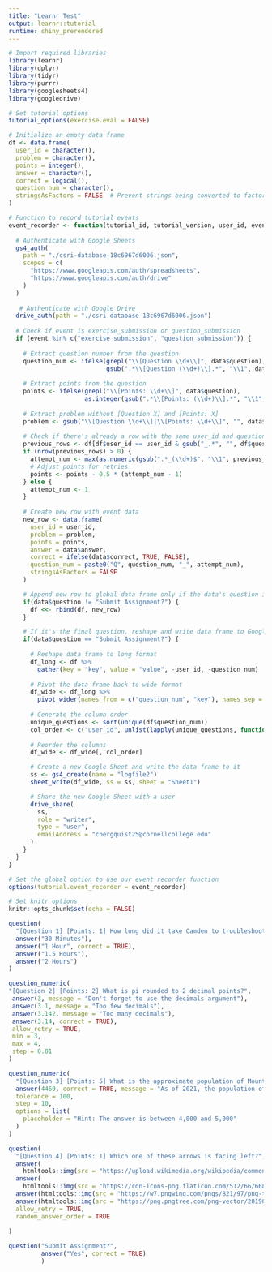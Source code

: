 ```yaml
---
title: "Learnr Test"
output: learnr::tutorial
runtime: shiny_prerendered
---
```


```r

# Import required libraries
library(learnr)
library(dplyr)
library(tidyr)
library(purrr)
library(googlesheets4)
library(googledrive)

# Set tutorial options
tutorial_options(exercise.eval = FALSE)

# Initialize an empty data frame
df <- data.frame(
  user_id = character(),
  problem = character(),
  points = integer(),
  answer = character(), 
  correct = logical(),
  question_num = character(),
  stringsAsFactors = FALSE  # Prevent strings being converted to factors
)

# Function to record tutorial events
event_recorder <- function(tutorial_id, tutorial_version, user_id, event, data) {
  
  # Authenticate with Google Sheets
  gs4_auth(
    path = "./csri-database-18c6967d6006.json",
    scopes = c(
      "https://www.googleapis.com/auth/spreadsheets",
      "https://www.googleapis.com/auth/drive"
    )
  )
  
   # Authenticate with Google Drive
  drive_auth(path = "./csri-database-18c6967d6006.json")
  
  # Check if event is exercise_submission or question_submission
  if (event %in% c("exercise_submission", "question_submission")) {
    
    # Extract question number from the question
    question_num <- ifelse(grepl("\\[Question \\d+\\]", data$question), 
                           gsub(".*\\[Question (\\d+)\\].*", "\\1", data$question), NA)
    
    # Extract points from the question
    points <- ifelse(grepl("\\[Points: \\d+\\]", data$question), 
                     as.integer(gsub(".*\\[Points: (\\d+)\\].*", "\\1", data$question)), 1)
    
    # Extract problem without [Question X] and [Points: X]
    problem <- gsub("\\[Question \\d+\\]|\\[Points: \\d+\\]", "", data$question)
    
    # Check if there's already a row with the same user_id and question_num
    previous_rows <- df[df$user_id == user_id & gsub("_.*", "", df$question_num) == paste0("Q", question_num), ]
    if (nrow(previous_rows) > 0) {
      attempt_num <- max(as.numeric(gsub(".*_(\\d+)$", "\\1", previous_rows$question_num))) + 1
      # Adjust points for retries
      points <- points - 0.5 * (attempt_num - 1)
    } else {
      attempt_num <- 1
    }
    
    # Create new row with event data
    new_row <- data.frame(
      user_id = user_id,
      problem = problem,
      points = points,
      answer = data$answer, 
      correct = ifelse(data$correct, TRUE, FALSE),
      question_num = paste0("Q", question_num, "_", attempt_num),
      stringsAsFactors = FALSE
    )

    # Append new row to global data frame only if the data's question is not "Submit Assignment?"
    if(data$question != "Submit Assignment?") {
      df <<- rbind(df, new_row)
    }

    # If it's the final question, reshape and write data frame to Google Sheets
    if(data$question == "Submit Assignment?") {
      
      # Reshape data frame to long format
      df_long <- df %>% 
        gather(key = "key", value = "value", -user_id, -question_num)
        
      # Pivot the data frame back to wide format
      df_wide <- df_long %>% 
        pivot_wider(names_from = c("question_num", "key"), names_sep = "_", values_from = "value")
      
      # Generate the column order
      unique_questions <- sort(unique(df$question_num))
      col_order <- c("user_id", unlist(lapply(unique_questions, function(i) paste0(i, c("_problem", "_answer", "_correct", "_points")))))
      
      # Reorder the columns
      df_wide <- df_wide[, col_order]

      # Create a new Google Sheet and write the data frame to it
      ss <- gs4_create(name = "logfile2")
      sheet_write(df_wide, ss = ss, sheet = "Sheet1")

      # Share the new Google Sheet with a user
      drive_share(
        ss,
        role = "writer",
        type = "user",
        emailAddress = "cbergquist25@cornellcollege.edu"
      )
    }
  }
}

# Set the global option to use our event recorder function
options(tutorial.event_recorder = event_recorder)

# Set knitr options
knitr::opts_chunk$set(echo = FALSE)


```

```r

question(
  "[Question 1] [Points: 1] How long did it take Camden to troubleshoot this when first setting it up?",
  answer("30 Minutes"),
  answer("1 Hour", correct = TRUE),
  answer("1.5 Hours"),
  answer("2 Hours")
)
```

```r

question_numeric(
"[Question 2] [Points: 2] What is pi rounded to 2 decimal points?",
 answer(3, message = "Don't forget to use the decimals argument"),
 answer(3.1, message = "Too few decimals"),
 answer(3.142, message = "Too many decimals"),
 answer(3.14, correct = TRUE),
 allow_retry = TRUE,
 min = 3,
 max = 4,
 step = 0.01
)
```

```r

question_numeric(
  "[Question 3] [Points: 5] What is the approximate population of Mount Vernon?",
  answer(4460, correct = TRUE, message = "As of 2021, the population of Mount Vernon is 4460."),
  tolerance = 100,
  step = 10,
  options = list(
    placeholder = "Hint: The answer is between 4,000 and 5,000"
  )
)
```

```r
question(
  "[Question 4] [Points: 1] Which one of these arrows is facing left?",
  answer(
    htmltools::img(src = "https://upload.wikimedia.org/wikipedia/commons/thumb/5/5e/Small_arrow_pointing_left.svg/440px-Small_arrow_pointing_left.svg.png"), correct = TRUE),
  answer(
    htmltools::img(src = "https://cdn-icons-png.flaticon.com/512/66/66831.png")),
  answer(htmltools::img(src = "https://w7.pngwing.com/pngs/821/97/png-transparent-black-arrow-up-illustration-arrow-desktop-symbol-up-arrow-angle-triangle-sign-thumbnail.png")),
  answer(htmltools::img(src = "https://png.pngtree.com/png-vector/20190419/ourmid/pngtree-vector-down-arrow-icon-png-image_956433.jpg")),
  allow_retry = TRUE,
  random_answer_order = TRUE
  
)
```

```r
question("Submit Assignment?",
         answer("Yes", correct = TRUE)
         )
```